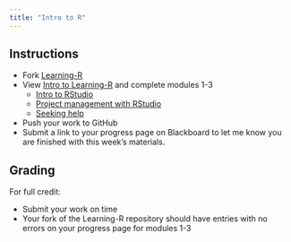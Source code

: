 ```yaml
---
title: "Intro to R"
---
```


<!--
# insert into Blackboard assignment with:
<iframe width="450" height="500" src="https://bifx552-24.github.io/CourseInfo/standalone/hw/H02Intro-to-R.html" title="Intro to R"></iframe>

Due Date: Sept 3 @ end of day
Points: 10
Display after: Aug 27 @ 5 PM
-->

## Instructions

* Fork [Learning-R](need link)
* View [Intro to Learning-R](https://youtu.be/_A1GoJn_KD0) and complete modules 1-3
  * [Intro to RStudio](https://youtu.be/_98f-UMBMz4)
  * [Project management with RStudio](https://youtu.be/IB5mmtLH7QE)
  * [Seeking help](https://youtu.be/g-JqSPiOv6I)
* Push your work to GitHub
* Submit a link to your progress page on Blackboard to let me know you are finished with this week's materials.

## Grading

For full credit:

* Submit your work on time
* Your fork of the Learning-R repository should have entries with no errors on your progress page for modules 1-3
